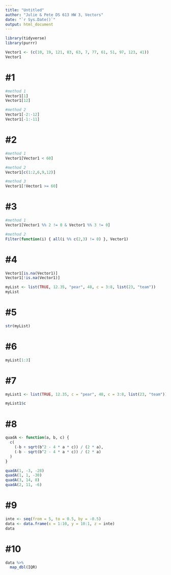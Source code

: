 ```yaml
---
title: "Untitled"
author: "Julie & Pete DS 613 HW 3, Vectors"
date: "`r Sys.Date()`"
output: html_document
---
```


```r
library(tidyverse)
library(purrr)
```

```r
Vector1 <- (c(10, 19, 121, 83, 63, 7, 77, 61, 51, 97, 123, 41))
Vector1
```

# #1
```r
#method 1
Vector1[1]
Vector1[12]

#method 2
Vector1[-2:-12]
Vector1[-1:-11]
```
# #2
```r
#method 1
Vector1[Vector1 < 60]

#method 2
Vector1[c(1:2,6,9,12)]

#method 3
Vector1[!Vector1 >= 60]
```

# #3
```r
#method 1
Vector1[Vector1 %% 2 != 0 & Vector1 %% 3 != 0]

#method 2
Filter(function(i) { all(i %% c(2,3) != 0) }, Vector1)
```  
# #4
```r
Vector1[is.na(Vector1)]
Vector1[!is.na(Vector1)]
```

```r
myList <- list(TRUE, 12.35, "pear", 48, c = 3:8, list(23, "team"))
myList
```

# #5
```r
str(myList)
```

# #6
```r
myList[1:3]
```
# #7
```r
myList1 <- list(TRUE, 12.35, c = "pear", 48, c = 3:8, list(23, "team"))

myList1$c
```

# #8
```r
quadA <- function(a, b, c) {
  c(
    (-b + sqrt(b^2 - 4 * a * c)) / (2 * a),
    (-b - sqrt(b^2 - 4 * a * c)) / (2 * a)
  )
}

quadA(1, -3, -28)
quadA(1, 1, -30)
quadA(3, 14, 8)
quadA(2, 11, -6)
```
# #9
```r
inte <- seq(from = 5, to = 0.5, by = -0.5)
data <- data.frame(x = 1:10, y = 10:1, z = inte)
data
```
# #10
```r
data %>%
  map_dbl(IQR)
```
